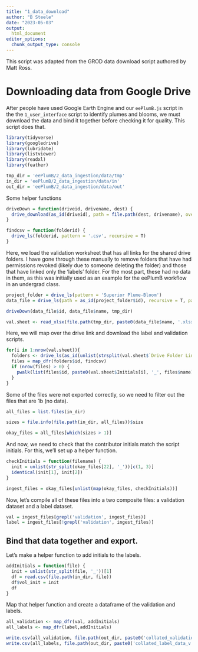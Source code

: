 ```yaml
---
title: "1_data_download"
author: "B Steele"
date: "2023-05-03"
output: 
  html_document
editor_options: 
  chunk_output_type: console
---
```


This script was adapted from the GROD data download script authored by Matt Ross.

# Downloading data from Google Drive

After people have used Google Earth Engine and our `eePlumB.js` script in the the `1_user_interface` script to identify plumes and blooms, we must download the data and bind it together before checking it for quality. This script does that.

```r

library(tidyverse)
library(googledrive)
library(lubridate)
library(listviewer)
library(readxl)
library(feather)

tmp_dir = 'eePlumB/2_data_ingestion/data/tmp'
in_dir = 'eePlumB/2_data_ingestion/data/in'
out_dir = 'eePlumB/2_data_ingestion/data/out'
```

Some helper functions

```r
driveDown = function(driveid, drivename, dest) {
  drive_download(as_id(driveid), path = file.path(dest, drivename), overwrite = T)
}

findcsv = function(folderid) {
  drive_ls(folderid, pattern = '.csv', recursive = T)
}
```

Here, we load the validation worksheet that has all links for the shared drive folders. I have gone through these manually to remove folders that have had permissions revoked (likely due to someone deleting the folder) and those that have linked only the 'labels' folder. For the most part, these had no data in them, as this was initially used as an example for the eePlumB workflow in an undergrad class.

```r
project_folder = drive_ls(pattern = 'Superior Plume-Bloom')
data_file = drive_ls(path = as_id(project_folder$id), recursive = T, pattern = 'Validation Sheet')

driveDown(data_file$id, data_file$name, tmp_dir)

val.sheet <- read_xlsx(file.path(tmp_dir, paste0(data_file$name, '.xlsx')), sheet = 'Volunteers')
```

Here, we will map over the drive link and download the label and validation scripts.

```r
for(i in 1:nrow(val.sheet)){
  folders <- drive_ls(as_id(unlist(strsplit(val.sheet$`Drive Folder Link`[i], '\\?'))[1]))
  files = map_dfr(folders$id, findcsv)
  if (nrow(files) > 0) {
    pwalk(list(files$id, paste0(val.sheet$Initials[i], '_', files$name), rep(in_dir, nrow(files))), driveDown)
  }
}
```

Some of the files were not exported correctly, so we need to filter out the files that are 1b (no data).

```r
all_files = list.files(in_dir)

sizes = file.info(file.path(in_dir, all_files))$size

okay_files = all_files[which(sizes > 1)]
```

And now, we need to check that the contributor initials match the script initials. For this, we'll set up a helper function.

```r
checkInitials = function(filename) {
  init = unlist(str_split(okay_files[22], '_'))[c(1, 3)]
  identical(init[1], init[2])
}

ingest_files = okay_files[unlist(map(okay_files, checkInitials))]
```

Now, let's compile all of these files into a two composite files: a validation dataset and a label dataset.

```r
val = ingest_files[grepl('validation', ingest_files)]
label = ingest_files[!grepl('validation', ingest_files)]
```

## Bind that data together and export.

Let's make a helper function to add initials to the labels.

```r
addInitials = function(file) {
  init = unlist(str_split(file, '_'))[1]
  df = read.csv(file.path(in_dir, file))
  df$vol_init = init
  df
}
```

Map that helper function and create a dataframe of the validation and labels.

```r
all_validation <- map_dfr(val, addInitials)
all_labels <- map_dfr(label,addInitials)

write.csv(all_validation, file.path(out_dir, paste0('collated_validation_data_v', Sys.Date(), '.csv')), row.names = F)
write.csv(all_labels, file.path(out_dir, paste0('collated_label_data_v', Sys.Date(), '.csv')), row.names = F)
```
